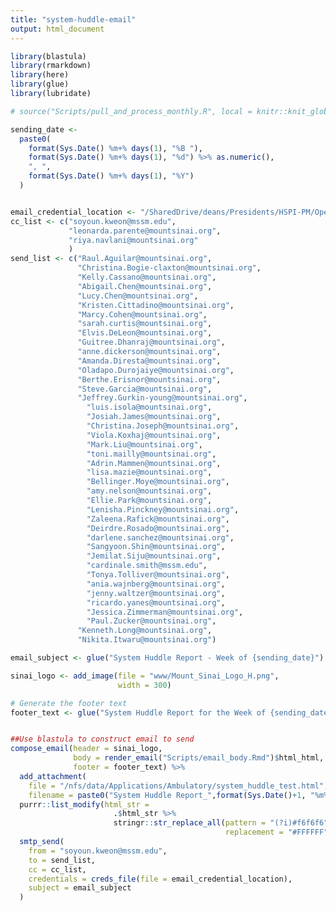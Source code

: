```yaml
---
title: "system-huddle-email"
output: html_document
---
```



```r

library(blastula)
library(rmarkdown)
library(here)
library(glue)
library(lubridate)
```


```r

# source("Scripts/pull_and_process_monthly.R", local = knitr::knit_global())
```

```r

sending_date <-
  paste0(
    format(Sys.Date() %m+% days(1), "%B "),
    format(Sys.Date() %m+% days(1), "%d") %>% as.numeric(),
    ", ",
    format(Sys.Date() %m+% days(1), "%Y")
  )


email_credential_location <- "/SharedDrive/deans/Presidents/HSPI-PM/Operations Analytics and Optimization/Administrative/Workgroups/R Workbench/Working Area/Data Connections/email_creds"
cc_list <- c("soyoun.kweon@mssm.edu",
             "leonarda.parente@mountsinai.org",
             "riya.navlani@mountsinai.org"
             )
send_list <- c("Raul.Aguilar@mountsinai.org",
               "Christina.Bogie-claxton@mountsinai.org",
               "Kelly.Cassano@mountsinai.org",
               "Abigail.Chen@mountsinai.org",
               "Lucy.Chen@mountsinai.org",
               "Kristen.Cittadino@mountsinai.org",
               "Marcy.Cohen@mountsinai.org",
               "sarah.curtis@mountsinai.org",
               "Elvis.DeLeon@mountsinai.org",
               "Guitree.Dhanraj@mountsinai.org",
               "anne.dickerson@mountsinai.org",
               "Amanda.Diresta@mountsinai.org",
               "Oladapo.Durojaiye@mountsinai.org",
               "Berthe.Erisnor@mountsinai.org",
               "Steve.Garcia@mountsinai.org",
               "Jeffrey.Gurkin-young@mountsinai.org",
            	 "luis.isola@mountsinai.org",
            	 "Josiah.James@mountsinai.org",
            	 "Christina.Joseph@mountsinai.org",
            	 "Viola.Koxhaj@mountsinai.org",
            	 "Mark.Liu@mountsinai.org",
            	 "toni.mailly@mountsinai.org",
            	 "Adrin.Mammen@mountsinai.org",
            	 "lisa.mazie@mountsinai.org",
            	 "Bellinger.Moye@mountsinai.org",
            	 "amy.nelson@mountsinai.org",
            	 "Ellie.Park@mountsinai.org",
            	 "Lenisha.Pinckney@mountsinai.org",
            	 "Zaleena.Rafick@mountsinai.org",
            	 "Deirdre.Rosado@mountsinai.org",
            	 "darlene.sanchez@mountsinai.org",
            	 "Sangyoon.Shin@mountsinai.org",
            	 "Jemilat.Siju@mountsinai.org",
            	 "cardinale.smith@mssm.edu",
            	 "Tonya.Tolliver@mountsinai.org",
            	 "ania.wajnberg@mountsinai.org",
            	 "jenny.waltzer@mountsinai.org",
            	 "ricardo.yanes@mountsinai.org",
            	 "Jessica.Zimmerman@mountsinai.org",
            	 "Paul.Zucker@mountsinai.org",
               "Kenneth.Long@mountsinai.org",
               "Nikita.Itwaru@mountsinai.org")

email_subject <- glue("System Huddle Report - Week of {sending_date}")

sinai_logo <- add_image(file = "www/Mount_Sinai_Logo_H.png",
                        width = 300)

# Generate the footer text
footer_text <- glue("System Huddle Report for the Week of {sending_date}.")


##Use blastula to construct email to send
compose_email(header = sinai_logo,
              body = render_email("Scripts/email_body.Rmd")$html_html,
              footer = footer_text) %>%
  add_attachment(
    file = "/nfs/data/Applications/Ambulatory/system_huddle_test.html",
    filename = paste0("System Huddle Report_",format(Sys.Date()+1, "%m%d%y"),".html")) %>%                
  purrr::list_modify(html_str =
                       .$html_str %>%
                       stringr::str_replace_all(pattern = "(?i)#f6f6f6",
                                                replacement = "#FFFFFF")) %>%
  smtp_send(
    from = "soyoun.kweon@mssm.edu",
    to = send_list,
    cc = cc_list,
    credentials = creds_file(file = email_credential_location),
    subject = email_subject
  ) 

```